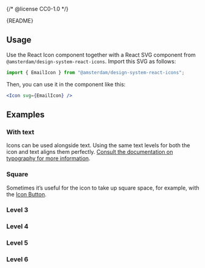 {/* @license CC0-1.0 */}


<Meta of={IconStories} />

<StatusBadge reason="The set of available icon names and the component API will change." />

<Markdown>{README}</Markdown>

## Usage

Use the React Icon component together with a React SVG component from `@amsterdam/design-system-react-icons`.
Import this SVG as follows:

```js
import { EmailIcon } from "@amsterdam/design-system-react-icons";
```

Then, you can use it in the component like this:

```jsx
<Icon svg={EmailIcon} />
```

<Primary />

<Controls />

## Examples

### With text

Icons can be used alongside text.
Using the same text levels for both the icon and text aligns them perfectly.
[Consult the documentation on typography for more information](/docs/docs-design-guidelines-typography--docs).

<Canvas of={IconStories.WithText} />

### Square

Sometimes it’s useful for the icon to take up square space, for example, with the [Icon Button](/docs/components-buttons-icon-button--docs).

<Canvas of={IconStories.Square} />

### Level 3

<Canvas of={IconStories.Level3} />

### Level 4

<Canvas of={IconStories.Level4} />

### Level 5

<Canvas of={IconStories.Level5} />

### Level 6

<Canvas of={IconStories.Level6} />
